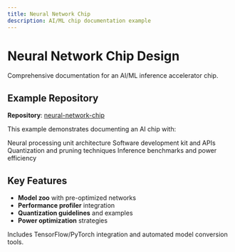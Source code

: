 ```yaml
---
title: Neural Network Chip
description: AI/ML chip documentation example
---
```


# Neural Network Chip Design

Comprehensive documentation for an AI/ML inference accelerator chip.

## Example Repository

**Repository**: [neural-network-chip](https://github.com/visiblsemi/neural-network-chip)

This example demonstrates documenting an AI chip with:

<CardGroup cols={2}>
  <Card title="Architecture Overview" icon="brain">
    Neural processing unit architecture
  </Card>
  <Card title="Programming Model" icon="code">
    Software development kit and APIs
  </Card>
  <Card title="Model Optimization" icon="rocket">
    Quantization and pruning techniques
  </Card>
  <Card title="Performance Analysis" icon="chart-bar">
    Inference benchmarks and power efficiency
  </Card>
</CardGroup>

## Key Features

- **Model zoo** with pre-optimized networks
- **Performance profiler** integration
- **Quantization guidelines** and examples
- **Power optimization** strategies

<Tip>
Includes TensorFlow/PyTorch integration and automated model conversion tools.
</Tip>
